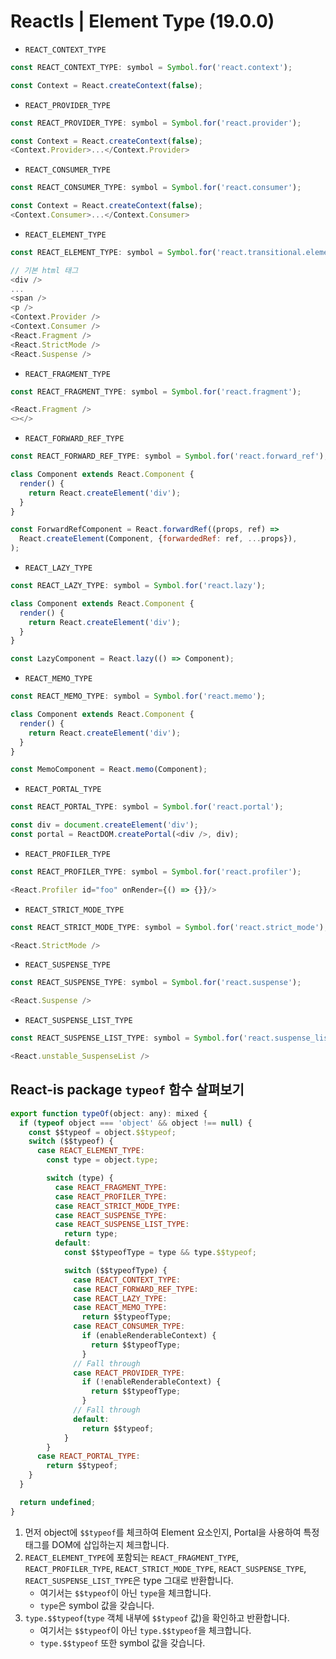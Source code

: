 # ReactIs | Element Type (19.0.0)
- `REACT_CONTEXT_TYPE`
```js
const REACT_CONTEXT_TYPE: symbol = Symbol.for('react.context');

const Context = React.createContext(false);
```
- `REACT_PROVIDER_TYPE`
```js
const REACT_PROVIDER_TYPE: symbol = Symbol.for('react.provider');

const Context = React.createContext(false);
<Context.Provider>...</Context.Provider>
```
- `REACT_CONSUMER_TYPE`
```js
const REACT_CONSUMER_TYPE: symbol = Symbol.for('react.consumer');

const Context = React.createContext(false);
<Context.Consumer>...</Context.Consumer>
```
- `REACT_ELEMENT_TYPE`
```js
const REACT_ELEMENT_TYPE: symbol = Symbol.for('react.transitional.element');

// 기본 html 태그
<div />
...
<span />
<p />
<Context.Provider />
<Context.Consumer />
<React.Fragment />
<React.StrictMode />
<React.Suspense />
```
- `REACT_FRAGMENT_TYPE`
```js
const REACT_FRAGMENT_TYPE: symbol = Symbol.for('react.fragment');

<React.Fragment />
<></>
```
- `REACT_FORWARD_REF_TYPE`
```js
const REACT_FORWARD_REF_TYPE: symbol = Symbol.for('react.forward_ref');

class Component extends React.Component {
  render() {
    return React.createElement('div');
  }
}

const ForwardRefComponent = React.forwardRef((props, ref) =>
  React.createElement(Component, {forwardedRef: ref, ...props}),
);
```
- `REACT_LAZY_TYPE`
```js
const REACT_LAZY_TYPE: symbol = Symbol.for('react.lazy');

class Component extends React.Component {
  render() {
    return React.createElement('div');
  }
}

const LazyComponent = React.lazy(() => Component);
```
- `REACT_MEMO_TYPE`
```js
const REACT_MEMO_TYPE: symbol = Symbol.for('react.memo');

class Component extends React.Component {
  render() {
    return React.createElement('div');
  }
}

const MemoComponent = React.memo(Component);
```
- `REACT_PORTAL_TYPE`
```js
const REACT_PORTAL_TYPE: symbol = Symbol.for('react.portal');

const div = document.createElement('div');
const portal = ReactDOM.createPortal(<div />, div);
```
- `REACT_PROFILER_TYPE`
```js
const REACT_PROFILER_TYPE: symbol = Symbol.for('react.profiler');

<React.Profiler id="foo" onRender={() => {}}/>
```
- `REACT_STRICT_MODE_TYPE`
```js
const REACT_STRICT_MODE_TYPE: symbol = Symbol.for('react.strict_mode');

<React.StrictMode />
```
- `REACT_SUSPENSE_TYPE`
```js
const REACT_SUSPENSE_TYPE: symbol = Symbol.for('react.suspense');

<React.Suspense />
```
- `REACT_SUSPENSE_LIST_TYPE`
```js
const REACT_SUSPENSE_LIST_TYPE: symbol = Symbol.for('react.suspense_list');

<React.unstable_SuspenseList />
```

## React-is package `typeof` 함수 살펴보기
```js filename="react/packages/react-is/src/ReactIs.js#L30"
export function typeOf(object: any): mixed {
  if (typeof object === 'object' && object !== null) {
    const $$typeof = object.$$typeof;
    switch ($$typeof) {
      case REACT_ELEMENT_TYPE:
        const type = object.type;

        switch (type) {
          case REACT_FRAGMENT_TYPE:
          case REACT_PROFILER_TYPE:
          case REACT_STRICT_MODE_TYPE:
          case REACT_SUSPENSE_TYPE:
          case REACT_SUSPENSE_LIST_TYPE:
            return type;
          default:
            const $$typeofType = type && type.$$typeof;

            switch ($$typeofType) {
              case REACT_CONTEXT_TYPE:
              case REACT_FORWARD_REF_TYPE:
              case REACT_LAZY_TYPE:
              case REACT_MEMO_TYPE:
                return $$typeofType;
              case REACT_CONSUMER_TYPE:
                if (enableRenderableContext) {
                  return $$typeofType;
                }
              // Fall through
              case REACT_PROVIDER_TYPE:
                if (!enableRenderableContext) {
                  return $$typeofType;
                }
              // Fall through
              default:
                return $$typeof;
            }
        }
      case REACT_PORTAL_TYPE:
        return $$typeof;
    }
  }

  return undefined;
}
```
1. 먼저 object에 `$$typeof`를 체크하여 Element 요소인지, Portal을 사용하여 특정 태그를 DOM에 삽입하는지 체크합니다.
2. `REACT_ELEMENT_TYPE`에 포함되는 `REACT_FRAGMENT_TYPE`, `REACT_PROFILER_TYPE`, `REACT_STRICT_MODE_TYPE`, `REACT_SUSPENSE_TYPE`, `REACT_SUSPENSE_LIST_TYPE`은 type 그대로 반환합니다.
   - 여기서는 `$$typeof`이 아닌 `type`을 체크합니다.
   - `type`은 symbol 값을 갖습니다.
3. `type.$$typeof`(`type` 객체 내부에 `$$typeof` 값)을 확인하고 반환합니다.
   - 여기서는 `$$typeof`이 아닌 `type.$$typeof`을 체크합니다.
   - `type.$$typeof` 또한 symbol 값을 갖습니다.